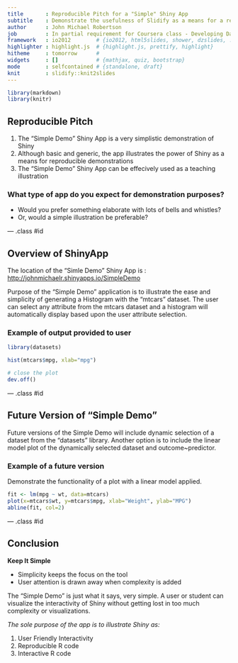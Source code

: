 ```yaml
---
title       : Reproducible Pitch for a "Simple" Shiny App
subtitle    : Demonstrate the usefulness of Slidify as a means for a reproducible presentation. The very simplistic Shiny App is presented using Slidify, whereby the same interactive presentation can be reproduced many times very simply.
author      : John Michael Robertson
job         : In partial requirement for Coursera class - Developing Data Products by Johns Hopkins
framework   : io2012        # {io2012, html5slides, shower, dzslides, ...}
highlighter : highlight.js  # {highlight.js, prettify, highlight}
hitheme     : tomorrow      # 
widgets     : []            # {mathjax, quiz, bootstrap}
mode        : selfcontained # {standalone, draft}
knit        : slidify::knit2slides
---
```

```r
library(markdown)
library(knitr)
```
## Reproducible Pitch

1. The "Simple Demo" Shiny App is a very simplistic demonstration of Shiny
2. Although basic and generic, the app illustrates the power of Shiny as a means for reproducible demonstrations
3. The "Simple Demo" Shiny App can be effecively used as a teaching illustration

### What type of app do you expect for demonstration purposes?
* Would you prefer something elaborate with lots of bells and whistles?
* Or, would a simple illustration be preferable?

--- .class #id 

## Overview of ShinyApp

The location of the "Simle Demo" Shiny App is :
[http://johnmichaelr.shinyapps.io/SimpleDemo](http://johnmichaelr.shinyapps.io/SimpleDemo)


<p>Purpose of the "Simple Demo" application is to illustrate the ease and simplicity of generating a Histogram with the "mtcars" dataset. The user can select any attribute from the mtcars dataset and a histogram will automatically display based upon the user attribute selection.</p>

### Example of output provided to user
``` r
library(datasets)

hist(mtcars$mpg, xlab="mpg")

# close the plot
dev.off()
```

--- .class #id 

## Future Version of "Simple Demo"

<p>Future versions of the Simple Demo will include dynamic selection of a dataset from the "datasets" library. Another option is to include the linear model plot of the dynamically selected dataset and outcome~predictor.</p>

### Example of a future version
<p>Demonstrate the functionality of a plot with a linear model applied.</p>
``` r
fit <- lm(mpg ~ wt, data=mtcars)
plot(x=mtcars$wt, y=mtcars$mpg, xlab="Weight", ylab="MPG")
abline(fit, col=2)

```


--- .class #id 

## Conclusion

<b>Keep It Simple</b>

* Simplicity keeps the focus on the tool
* User attention is drawn away when complexity is added

<p>
The "Simple Demo" is just what it says, very simple. A user or student can visualize the interactivity of Shiny without getting lost in too much complexity or visualizations. 
</p>

<em>The sole purpose of the app is to illustrate Shiny as:</em>

1. User Friendly Interactivity
2. Reproducible R code
3. Interactive R code
